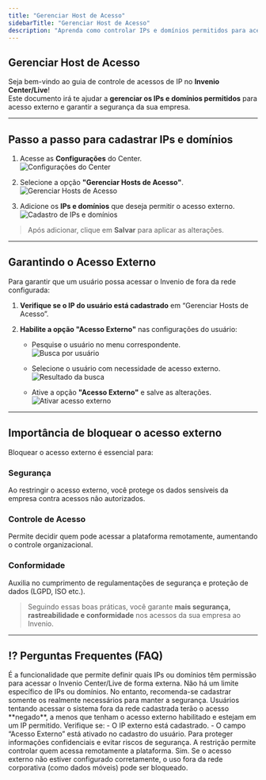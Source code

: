 ```yaml
---
title: "Gerenciar Host de Acesso"
sidebarTitle: "Gerenciar Host de Acesso"
description: "Aprenda como controlar IPs e domínios permitidos para acesso externo no Invenio Center/Live, garantindo segurança e conformidade."
---
```


##  Gerenciar Host de Acesso

Seja bem-vindo ao guia de controle de acessos de IP no **Invenio Center/Live**!  
Este documento irá te ajudar a **gerenciar os IPs e domínios permitidos** para acesso externo e garantir a segurança da sua empresa.

---

##  Passo a passo para cadastrar IPs e domínios

1. Acesse as **Configurações** do Center.  
   ![Configurações do Center](https://robbublob.blob.core.windows.net/docs/configuracoes.png)

2. Selecione a opção **"Gerenciar Hosts de Acesso"**.  
   ![Gerenciar Hosts de Acesso](https://robbublob.blob.core.windows.net/docs/hostacesso.png)

3. Adicione os **IPs e domínios** que deseja permitir o acesso externo.  
   ![Cadastro de IPs e domínios](https://robbublob.blob.core.windows.net/docs/Ips.png)

>  Após adicionar, clique em **Salvar** para aplicar as alterações.

---

##  Garantindo o Acesso Externo

Para garantir que um usuário possa acessar o Invenio de fora da rede configurada:

1. **Verifique se o IP do usuário está cadastrado** em “Gerenciar Hosts de Acesso”.

2. **Habilite a opção "Acesso Externo"** nas configurações do usuário:

   - Pesquise o usuário no menu correspondente.  
     ![Busca por usuário](https://robbublob.blob.core.windows.net/docs/usuario.png)
   
   - Selecione o usuário com necessidade de acesso externo.  
     ![Resultado da busca](https://robbublob.blob.core.windows.net/docs/changelog/filtrousu.png)
   
   - Ative a opção **"Acesso Externo"** e salve as alterações.  
     ![Ativar acesso externo](https://robbublob.blob.core.windows.net/docs/changelog/acessoexterno.png)

---

##  Importância de bloquear o acesso externo

Bloquear o acesso externo é essencial para:

###  Segurança  
Ao restringir o acesso externo, você protege os dados sensíveis da empresa contra acessos não autorizados.

###  Controle de Acesso  
Permite decidir quem pode acessar a plataforma remotamente, aumentando o controle organizacional.

###  Conformidade  
Auxilia no cumprimento de regulamentações de segurança e proteção de dados (LGPD, ISO etc.).

>  Seguindo essas boas práticas, você garante **mais segurança, rastreabilidade e conformidade** nos acessos da sua empresa ao Invenio.

---

## ⁉️ Perguntas Frequentes (FAQ)

<AccordionGroup>
  <Accordion title="O que é o 'Gerenciar Hosts de Acesso'?">
    É a funcionalidade que permite definir quais IPs ou domínios têm permissão para acessar o Invenio Center/Live de forma externa.
  </Accordion>

  <Accordion title="Quantos IPs posso cadastrar?">
    Não há um limite específico de IPs ou domínios. No entanto, recomenda-se cadastrar somente os realmente necessários para manter a segurança.
  </Accordion>

  <Accordion title="O que acontece se um IP não estiver cadastrado?">
    Usuários tentando acessar o sistema fora da rede cadastrada terão o acesso **negado**, a menos que tenham o acesso externo habilitado e estejam em um IP permitido.
  </Accordion>

  <Accordion title="Como sei se um usuário pode acessar de fora da empresa?">
    Verifique se:
    - O IP externo está cadastrado.
    - O campo “Acesso Externo” está ativado no cadastro do usuário.
  </Accordion>

  <Accordion title="Por que devo bloquear o acesso externo?">
    Para proteger informações confidenciais e evitar riscos de segurança. A restrição permite controlar quem acessa remotamente a plataforma.
  </Accordion>

  <Accordion title="Essa configuração afeta o acesso via celular?">
    Sim. Se o acesso externo não estiver configurado corretamente, o uso fora da rede corporativa (como dados móveis) pode ser bloqueado.
  </Accordion>
</AccordionGroup>


